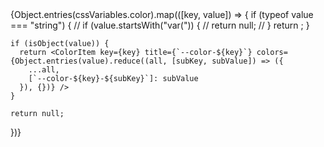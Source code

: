 
<Meta title="Base/Colors" />

<Title>Colors</Title>

<ColorPalette>
  {Object.entries(cssVariables.color).map(([key, value]) => {
    if (typeof value === "string") {
      // if (value.startsWith("var(")) {
      //   return null;
      // }
      return <ColorItem key={key} title={`--color-${key}`} colors={{ [`--color-${key}`]: value }} />;
    }

    if (isObject(value)) {
      return <ColorItem key={key} title={`--color-${key}`} colors={Object.entries(value).reduce((all, [subKey, subValue]) => ({
        ...all,
        [`--color-${key}-${subKey}`]: subValue
      }), {})} />
    }

    return null;

})}

</ColorPalette>
